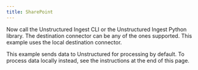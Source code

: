 ```yaml
---
title: SharePoint
---
```



<NewDocument />


<SharedContentSharePoint/>

Now call the Unstructured Ingest CLI or the Unstructured Ingest Python library. The destination connector can be any of the ones supported. This example uses the local destination connector.

This example sends data to Unstructured for processing by default. To process data locally instead, see the instructions at the end of this page.


<CodeGroup>
  <SharePointSh />
  <SharePointPyV2 />
  <SharePointPyV1 />
</CodeGroup>


<SharedPartitionByAPIOSS/>